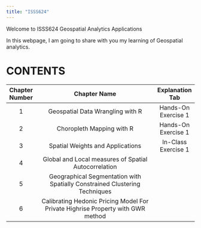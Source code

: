 ```yaml
---
title: "ISSS624"
---
```


Welcome to ISSS624 Geospatial Analytics Applications

In this webpage, I am going to share with you my learning of Geospatial analytics.

# CONTENTS

| Chapter Number |                                  Chapter Name                                   |   Explanation Tab   |
|:--------------:|:-------------------------------------------------------------------------------:|:-------------------:|
|       1        |                        Geospatial Data Wrangling with R                         | Hands-On Exercise 1 |
|       2        |                            Choropleth Mapping with R                            | Hands-On Exercise 1 |
|       3        |                        Spatial Weights and Applications                         | In-Class Exercise 1 |
|       4        |              Global and Local measures of Spatial Autocorrelation               |                     |
|       5        |   Geographical Segmentation with Spatially Constrained Clustering Techniques    |                     |
|       6        | Calibrating Hedonic Pricing Model For Private Highrise Property with GWR method |                     |
